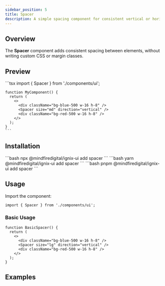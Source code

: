 ```yaml
---
sidebar_position: 5
title: Spacer
description: A simple spacing component for consistent vertical or horizontal gaps.
---
```



## Overview

The **Spacer** component adds consistent spacing between elements, without writing custom CSS or margin classes.

## Preview

<Tabs defaultValue="preview">
  <TabItem value="preview" label="Preview" default>
    <div className="p-4 border rounded-lg flex flex-col items-center">
      <div className="bg-blue-500 w-16 h-8" />
      <Spacer size="md" direction="vertical" />
      <div className="bg-red-500 w-16 h-8" />
    </div>
  </TabItem>
  <TabItem value="code" label="Code">
    ```tsx
    import { Spacer } from './components/ui';

    function MyComponent() {
      return (
        <>
          <div className="bg-blue-500 w-16 h-8" />
          <Spacer size="md" direction="vertical" />
          <div className="bg-red-500 w-16 h-8" />
        </>
      );
    }
    ```
  </TabItem>
</Tabs>

## Installation

<Tabs>
  <TabItem value="npm" label="npm" default>
    ```bash
    npx @mindfiredigital/ignix-ui add spacer
    ```
  </TabItem>
  <TabItem value="yarn" label="Yarn">
    ```bash
    yarn @mindfiredigital/ignix-ui add spacer
    ```
  </TabItem>
  <TabItem value="pnpm" label="pnpm">
    ```bash
    pnpm @mindfiredigital/ignix-ui add spacer
    ```
  </TabItem>
</Tabs>

## Usage

Import the component:

```tsx
import { Spacer } from './components/ui';
```

### Basic Usage

```tsx
function BasicSpacer() {
  return (
    <>
      <div className="bg-blue-500 w-16 h-8" />
      <Spacer size="lg" direction="vertical" />
      <div className="bg-red-500 w-16 h-8" />
    </>
  );
}
```

## Examples

<SpacerDemo />



